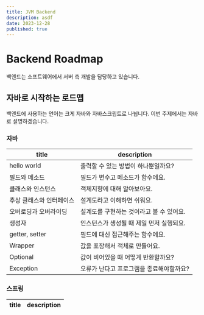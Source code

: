 ```yaml
---
title: JVM Backend
description: asdf
date: 2023-12-28
published: true
---
```


# Backend Roadmap

백엔드는 소프트웨어에서 서버 측 개발을 담당하고 있습니다.

## 자바로 시작하는 로드맵

백엔드에 사용하는 언어는 크게 자바와 자바스크립트로 나뉩니다. 이번 주제에서는 자바로 설명하겠습니다.

### 자바

|title|description|
|---|---|
|hello world|출력할 수 있는 방법이 하나뿐일까요?|
|필드와 메소드|필드가 변수고 메소드가 함수에요.|
|클래스와 인스턴스|객체지향에 대해 알아보아요.|
|추상 클래스와 인터페이스|설계도라고 이해하면 쉬워요.|
|오버로딩과 오버라이딩|설계도를 구현하는 것이라고 볼 수 있어요.|
|생성자|인스턴스가 생성될 때 제일 먼저 실행되요.|
|getter, setter|필드에 대신 접근해주는 함수에요.|
|Wrapper|값을 포장해서 객체로 만들어요.|
|Optional|값이 비어있을 때 어떻게 반환할까요?|
|Exception|오류가 난다고 프로그램을 종료해야할까요?|

### 스프링

|title|description|
|---|---|